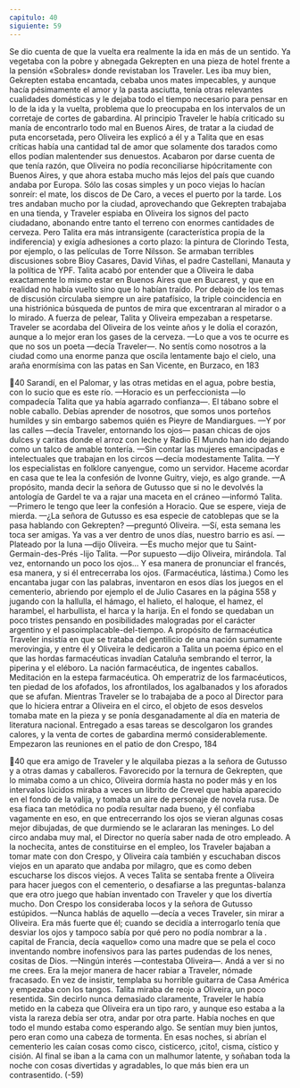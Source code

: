 ```yaml
---
capitulo: 40
siguiente: 59
---
```


Se dio cuenta de que la vuelta era realmente la ida en más de un sentido. Ya
vegetaba con la pobre y abnegada Gekrepten en una pieza de hotel frente a la
pensión «Sobrales» donde revistaban los Traveler. Les iba muy bien, Gekrepten
estaba encantada, cebaba unos mates impecables, y aunque hacía pésimamente el
amor y la pasta asciutta, tenía otras relevantes cualidades domésticas y le dejaba
todo el tiempo necesario para pensar en lo de la ida y la vuelta, problema que lo
preocupaba en los intervalos de un corretaje de cortes de gabardina. Al principio
Traveler le había criticado su manía de encontrarlo todo mal en Buenos Aires, de
tratar a la ciudad de puta encorsetada, pero Oliveira les explicó a él y a Talita que
en esas críticas había una cantidad tal de amor que solamente dos tarados como
ellos podían malentender sus denuestos. Acabaron por darse cuenta de que tenía
razón, que Oliveira no podía reconciliarse hipócritamente con Buenos Aires, y
que ahora estaba mucho más lejos del país que cuando andaba por Europa. Sólo
las cosas simples y un poco viejas lo hacían sonreír: el mate, los discos de De
Caro, a veces el puerto por la tarde. Los tres andaban mucho por la ciudad,
aprovechando que Gekrepten trabajaba en una tienda, y Traveler espiaba en
Oliveira los signos del pacto ciudadano, abonando entre tanto el terreno con
enormes cantidades de cerveza. Pero Talita era más intransigente (característica
propia de la indiferencia) y exigía adhesiones a corto plazo: la pintura de
Clorindo Testa, por ejemplo, o las películas de Torre Nilsson. Se armaban
terribles discusiones sobre Bioy Casares, David Viñas, el padre Castellani,
Manauta y la política de YPF. Talita acabó por entender que a Oliveira le daba
exactamente lo mismo estar en Buenos Aires que en Bucarest, y que en realidad
no había vuelto sino que lo habían traído. Por debajo de los temas de discusión
circulaba siempre un aire patafísico, la triple coincidencia en una histriónica
búsqueda de puntos de mira que excentraran al mirador o a lo mirado. A fuerza
de pelear, Talita y Oliveira empezaban a respetarse. Traveler se acordaba del
Oliveira de los veinte años y le dolía el corazón, aunque a lo mejor eran los gases
de la cerveza.
—Lo que a vos te ocurre es que no sos un poeta —decía Traveler—. No sentís
como nosotros a la ciudad como una enorme panza que oscila lentamente bajo el
cielo, una araña enormísima con las patas en San Vicente, en Burzaco, en
183

40
Sarandí, en el Palomar, y las otras metidas en el agua, pobre bestia, con lo sucio
que es este río.
—Horacio es un perfeccionista —lo compadecía Talita que ya había agarrado
confianza—. El tábano sobre el noble caballo. Debías aprender de nosotros, que
somos unos porteños humildes y sin embargo sabemos quién es Pieyre de
Mandiargues.
—Y por las calles —decía Traveler, entornando los ojos— pasan chicas de ojos
dulces y caritas donde el arroz con leche y Radio El Mundo han ido dejando
como un talco de amable tontería.
—Sin contar las mujeres emancipadas e intelectuales que trabajan en los circos
—decía modestamente Talita.
—Y los especialistas en folklore canyengue, como un servidor. Haceme
acordar en casa que te lea la confesión de Ivonne Guitry, viejo, es algo grande.
—A propósito, manda decir la señora de Gutusso que si no le devolvés la
antología de Gardel te va a rajar una maceta en el cráneo —informó Talita.
—Primero le tengo que leer la confesión a Horacio. Que se espere, vieja de
mierda.
—¿La señora de Gutusso es esa especie de catoblepas que se la pasa hablando
con Gekrepten? —preguntó Oliveira.
—Sí, esta semana les toca ser amigas. Ya vas a ver dentro de unos días,
nuestro barrio es así.
—Plateado por la luna —dijo Oliveira.
—Es mucho mejor que tu Saint-Germain-des-Prés -lijo Talita.
—Por supuesto —dijo Oliveira, mirándola. Tal vez, entornando un poco los
ojos... Y esa manera de pronunciar el francés, esa manera, y si él entrecerraba los
ojos. (Farmacéutica, lástima.)
Como les encantaba jugar con las palabras, inventaron en esos días los juegos
en el cementerio, abriendo por ejemplo el de Julio Casares en la página 558 y
jugando con la hallulla, el hámago, el halieto, el haloque, el hamez, el harambel,
el harbullista, el harca y la harija. En el fondo se quedaban un poco tristes
pensando en posibilidades malogradas por el carácter argentino y el pasoimplacable-del-tiempo. A propósito de farmacéutica Traveler insistía en que se
trataba del gentilicio de una nación sumamente merovingia, y entre él y Oliveira
le dedicaron a Talita un poema épico en el que las hordas farmacéuticas invadían
Cataluña sembrando el terror, la piperina y el eléboro. La nación farmacéutica,
de ingentes caballos. Meditación en la estepa farmacéutica. Oh emperatriz de los
farmacéuticos, ten piedad de los afofados, los afrontilados, los agalbanados y los
aforados que se afufan.
Mientras Traveler se lo trabajaba de a poco al Director para que lo hiciera
entrar a Oliveira en el circo, el objeto de esos desvelos tomaba mate en la pieza y
se ponía desganadamente al día en materia de literatura nacional. Entregado a
esas tareas se descolgaron los grandes calores, y la venta de cortes de gabardina
mermó considerablemente. Empezaron las reuniones en el patio de don Crespo,
184

40
que era amigo de Traveler y le alquilaba piezas a la señora de Gutusso y a otras
damas y caballeros. Favorecido por la ternura de Gekrepten, que lo mimaba
como a un chico, Oliveira dormía hasta no poder más y en los intervalos lúcidos
miraba a veces un librito de Crevel que había aparecido en el fondo de la valija, y
tomaba un aire de personaje de novela rusa. De esa fiaca tan metódica no podía
resultar nada bueno, y él confiaba vagamente en eso, en que entrecerrando los
ojos se vieran algunas cosas mejor dibujadas, de que durmiendo se le aclararan
las meninges. Lo del circo andaba muy mal, el Director no quería saber nada de
otro empleado. A la nochecita, antes de constituirse en el empleo, los Traveler
bajaban a tomar mate con don Crespo, y Oliveira caía también y escuchaban
discos viejos en un aparato que andaba por milagro, que es como deben
escucharse los discos viejos. A veces Talita se sentaba frente a Oliveira para hacer
juegos con el cementerio, o desafiarse a las preguntas-balanza que era otro juego
que habían inventado con Traveler y que los divertía mucho. Don Crespo los
consideraba locos y la señora de Gutusso estúpidos.
—Nunca hablás de aquello —decía a veces Traveler, sin mirar a Oliveira. Era
más fuerte que él; cuando se decidía a interrogarlo tenía que desviar los ojos y
tampoco sabía por qué pero no podía nombrar a la . capital de Francia, decía
«aquello» como una madre que se pela el coco inventando nombre inofensivos
para las partes pudendas de los nenes, cositas de Dios.
—Ningún interés —contestaba Oliveira—. Andá a ver si no me crees.
Era la mejor manera de hacer rabiar a Traveler, nómade fracasado. En vez de
insistir, templaba su horrible guitarra de Casa América y empezaba con los
tangos. Talita miraba de reojo a Oliveira, un poco resentida. Sin decirlo nunca
demasiado claramente, Traveler le había metido en la cabeza que Oliveira era un
tipo raro, y aunque eso estaba a la vista la rareza debía ser otra, andar por otra
parte. Había noches en que todo el mundo estaba como esperando algo. Se
sentían muy bien juntos, pero eran como una cabeza de tormenta. En esas
noches, si abrían el cementerio les caían cosas como cisco, cisticerco, ¡cito!, cisma,
cístico y cisión. Al final se iban a la cama con un malhumor latente, y soñaban
toda la noche con cosas divertidas y agradables, lo que más bien era un
contrasentido.
(-59)
